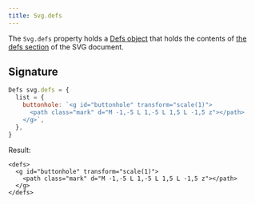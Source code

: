 ```yaml
---
title: Svg.defs
---
```


The `Svg.defs` property holds a [Defs object](/reference/api/defs) that holds
the contents of [the defs
section](https://developer.mozilla.org/en-US/docs/Web/SVG/Element/defs) of the
SVG document.

## Signature

```js
Defs svg.defs = {
  list = {
    buttonhole: `<g id="buttonhole" transform="scale(1)">
      <path class="mark" d="M -1,-5 L 1,-5 L 1,5 L -1,5 z"></path>
    </g>`,
  },
}
```

Result:

```
<defs>
  <g id="buttonhole" transform="scale(1)">
    <path class="mark" d="M -1,-5 L 1,-5 L 1,5 L -1,5 z"></path>
  </g>
</defs>
```

